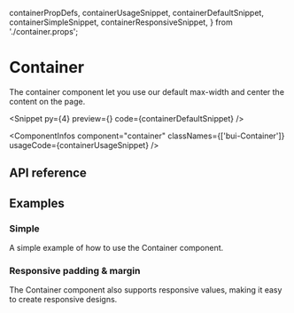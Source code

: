   containerPropDefs,
  containerUsageSnippet,
  containerDefaultSnippet,
  containerSimpleSnippet,
  containerResponsiveSnippet,
} from './container.props';

# Container

The container component let you use our default max-width and center the
content on the page.

<Snippet
  py={4}
  preview={<ContainerSnippet story="Preview" />}
  code={containerDefaultSnippet}
/>

<ComponentInfos
  component="container"
  classNames={['bui-Container']}
  usageCode={containerUsageSnippet}
/>

## API reference

<PropsTable data={containerPropDefs} />

## Examples

### Simple

A simple example of how to use the Container component.

<CodeBlock code={containerSimpleSnippet} />

### Responsive padding & margin

The Container component also supports responsive values, making it easy to
create responsive designs.

<CodeBlock code={containerResponsiveSnippet} />
